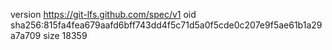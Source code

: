 version https://git-lfs.github.com/spec/v1
oid sha256:815fa4fea679aafd6bff743dd4f5c71d5a0f5cde0c207e9f5ae61b1a29a7a709
size 18359
